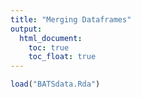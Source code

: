 ```yaml
---
title: "Merging Dataframes"
output: 
  html_document:
    toc: true
    toc_float: true
---
```

```r
load("BATSdata.Rda")
```

